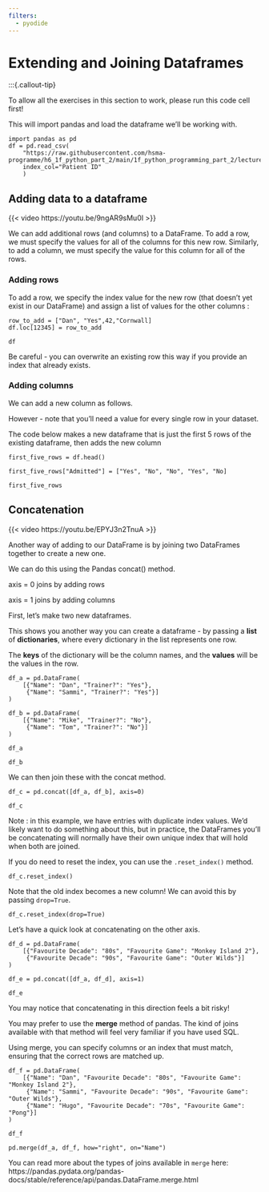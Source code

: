 ```yaml
---
filters:
  - pyodide
---
```


# Extending and Joining Dataframes

:::{.callout-tip}

To allow all the exercises in this section to work, please run this code cell first!

This will import pandas and load the dataframe we'll be working with.

```pyodide-python
import pandas as pd
df = pd.read_csv(
    "https://raw.githubusercontent.com/hsma-programme/h6_1f_python_part_2/main/1f_python_programming_part_2/lecture_examples/input_data.csv",
    index_col="Patient ID"
    )
```

## Adding data to a dataframe

{{< video https://youtu.be/9ngAR9sMu0I >}}

We can add additional rows (and columns) to a DataFrame.  To add a row, we must specify the values for all of the columns for this new row.  Similarly, to add a column, we must specify the value for this column for all of the rows.

### Adding rows

To add a row, we specify the index value for the new row (that doesn’t yet exist in our DataFrame) and assign a list of values for the other columns :

```pyodide-python
row_to_add = ["Dan", "Yes",42,"Cornwall]
df.loc[12345] = row_to_add

df
```

:::{.callout-warning}
Be careful - you can overwrite an existing row this way if you provide an index that already exists.
:::

### Adding columns

We can add a new column as follows.

However - note that you’ll need a value for every single row in your dataset.

The code below makes a new dataframe that is just the first 5 rows of the existing dataframe, then adds the new column

```pyodide-python

first_five_rows = df.head()

first_five_rows["Admitted"] = ["Yes", "No", "No", "Yes", "No]

first_five_rows
```


## Concatenation

{{< video https://youtu.be/EPYJ3n2TnuA >}}

Another way of adding to our DataFrame is by joining two DataFrames together to create a new one.

We can do this using the Pandas concat() method.

:::{.callout-tip}
axis = 0 joins by adding rows

axis = 1 joins by adding columns
:::

First, let's make two new dataframes.

This shows you another way you can create a dataframe - by passing a **list** of **dictionaries**, where every dictionary in the list represents one row.

The **keys** of the dictionary will be the column names, and the **values** will be the values in the row.


```pyodide-python
df_a = pd.DataFrame(
    [{"Name": "Dan", "Trainer?": "Yes"},
     {"Name": "Sammi", "Trainer?": "Yes"}]
)

df_b = pd.DataFrame(
    [{"Name": "Mike", "Trainer?": "No"},
     {"Name": "Tom", "Trainer?": "No"}]
)
```


```pyodide-python
df_a
```

```pyodide-python
df_b
```

We can then join these with the concat method.

```pyodide-python
df_c = pd.concat([df_a, df_b], axis=0)

df_c
```

Note : in this example, we have entries with duplicate index values.  We’d likely want to do something about this, but in practice, the DataFrames you’ll be concatenating will normally have their own unique index that will hold when both are joined.

If you do need to reset the index, you can use the `.reset_index()` method.

```pyodide-python
df_c.reset_index()
```

Note that the old index becomes a new column!
We can avoid this by passing `drop=True`.

```pyodide-python
df_c.reset_index(drop=True)
```


Let's have a quick look at concatenating on the other axis.

```pyodide-python
df_d = pd.DataFrame(
    [{"Favourite Decade": "80s", "Favourite Game": "Monkey Island 2"},
     {"Favourite Decade": "90s", "Favourite Game": "Outer Wilds"}]
)
```

```pyodide-python
df_e = pd.concat([df_a, df_d], axis=1)

df_e
```


You may notice that concatenating in this direction feels a bit risky!

You may prefer to use the **merge** method of pandas.
The kind of joins available with that method will feel very familiar if you have used SQL.

Using merge, you can specify columns or an index that must match, ensuring that the correct rows are matched up.

```pyodide-python
df_f = pd.DataFrame(
    [{"Name": "Dan", "Favourite Decade": "80s", "Favourite Game": "Monkey Island 2"},
     {"Name": "Sammi", "Favourite Decade": "90s", "Favourite Game": "Outer Wilds"},
     {"Name": "Hugo", "Favourite Decade": "70s", "Favourite Game": "Pong"}]
)

df_f
```

```pyodide-python
pd.merge(df_a, df_f, how="right", on="Name")
```

You can read more about the types of joins available in `merge` here: https://pandas.pydata.org/pandas-docs/stable/reference/api/pandas.DataFrame.merge.html
